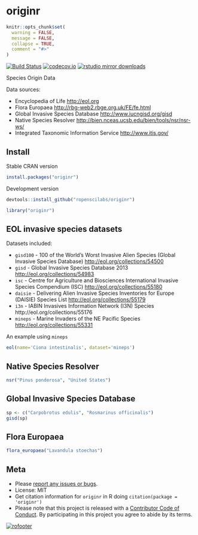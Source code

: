 originr
========

```r
knitr::opts_chunk$set(
  warning = FALSE,
  message = FALSE,
  collapse = TRUE,
  comment = "#>"
)
```

[![Build Status](https://travis-ci.org/ropenscilabs/originr.svg?branch=master)](https://travis-ci.org/ropenscilabs/originr)
[![codecov.io](https://codecov.io/github/ropenscilabs/originr/coverage.svg?branch=master)](https://codecov.io/github/ropenscilabs/originr?branch=master)
[![rstudio mirror downloads](http://cranlogs.r-pkg.org/badges/originr)](https://github.com/metacran/cranlogs.app)

Species Origin Data

Data sources:

* Encyclopedia of Life [http://eol.org](http://eol.org)
* Flora Europaea [http://rbg-web2.rbge.org.uk/FE/fe.html](http://rbg-web2.rbge.org.uk/FE/fe.html)
* Global Invasive Species Database [http://www.iucngisd.org/gisd](http://www.iucngisd.org/gisd)
* Native Species Resolver [http://bien.nceas.ucsb.edu/bien/tools/nsr/nsr-ws/](http://bien.nceas.ucsb.edu/bien/tools/nsr/nsr-ws/)
* Integrated Taxonomic Information Service [http://www.itis.gov/](http://www.itis.gov/)

## Install

Stable CRAN version

```r
install.packages("originr")
```

Development version

```r
devtools::install_github("ropenscilabs/originr")
```

```r
library("originr")
```

## EOL invasive species datasets

Datasets included:

* `gisd100` - 100 of the World's Worst Invasive Alien Species
(Global Invasive Species Database) [http://eol.org/collections/54500](http://eol.org/collections/54500)
* `gisd` - Global Invasive Species Database 2013 [http://eol.org/collections/54983](http://eol.org/collections/54983)
* `isc` - Centre for Agriculture and Biosciences International Invasive Species
Compendium (ISC) [http://eol.org/collections/55180](http://eol.org/collections/55180)
* `daisie` - Delivering Alien Invasive Species Inventories for Europe (DAISIE) Species
List [http://eol.org/collections/55179](http://eol.org/collections/55179)
* `i3n` - IABIN Invasives Information Network (I3N) Species
http://eol.org/collections/55176
* `mineps` - Marine Invaders of the NE Pacific Species [http://eol.org/collections/55331](http://eol.org/collections/55331)

An example using `mineps`

```r
eol(name='Ciona intestinalis', dataset='mineps')
```

## Native Species Resolver

```r
nsr("Pinus ponderosa", "United States")
```

## Global Invasive Species Database

```r
sp <- c("Carpobrotus edulis", "Rosmarinus officinalis")
gisd(sp)
```

## Flora Europaea

```r
flora_europaea("Lavandula stoechas")
```

## Meta

* Please [report any issues or bugs](https://github.com/ropensci/originr/issues).
* License: MIT
* Get citation information for `originr` in R doing `citation(package = 'originr')`
* Please note that this project is released with a [Contributor Code of Conduct](CONDUCT.md). By participating in this project you agree to abide by its terms.

[![rofooter](http://ropensci.org/public_images/github_footer.png)](http://ropensci.org)
